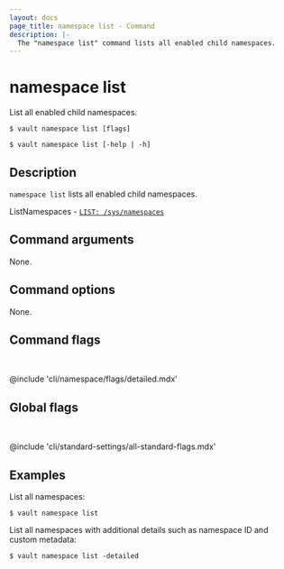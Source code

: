 ```yaml
---
layout: docs
page_title: namespace list - Command
description: |-
  The "namespace list" command lists all enabled child namespaces.
---
```


# namespace list

List all enabled child namespaces.

<CodeBlockConfig hideClipboard>

```shell-session
$ vault namespace list [flags]

$ vault namespace list [-help | -h]
```

</CodeBlockConfig>

## Description

`namespace list` lists all enabled child namespaces.

<Tip title="Related API endpoints">

ListNamespaces - [`LIST: /sys/namespaces`](/vault/api-docs/system/namespaces#list-namespaces)

</Tip>

## Command arguments

None.

## Command options

None.

## Command flags

<br />

@include 'cli/namespace/flags/detailed.mdx'

## Global flags

<br />

@include 'cli/standard-settings/all-standard-flags.mdx'

## Examples

List all namespaces:

```shell-session
$ vault namespace list
```

List all namespaces with additional details such as namespace ID and custom metadata:

```shell-session
$ vault namespace list -detailed
```
